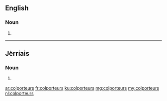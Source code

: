 ==English==

===Noun===
{{head|en}}

# {{plural of|colporteur}}

----

==Jèrriais==

===Noun===
{{head|roa-jer|g=m-p}}

# {{plural of|colporteux|lang=roa-jer}}

[[ar:colporteurs]]
[[fr:colporteurs]]
[[ku:colporteurs]]
[[mg:colporteurs]]
[[my:colporteurs]]
[[nl:colporteurs]]